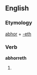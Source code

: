 ==English==

===Etymology===
[[abhor]] + [[-eth]]

===Verb===
'''abhorreth'''

# {{archaic third-person singular of|abhor}}